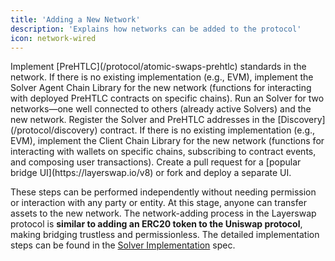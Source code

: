```yaml
---
title: 'Adding a New Network'
description: 'Explains how networks can be added to the protocol'
icon: network-wired
---
```


<Steps>
  <Step title="Contract Implementation">
    Implement [PreHTLC](/protocol/atomic-swaps-prehtlc) standards in the network.
  </Step>
  <Step title="Solver Agent Implementation">
    If there is no existing implementation (e.g., EVM), implement the Solver Agent Chain Library for the new network (functions for interacting with deployed PreHTLC contracts on specific chains).
  </Step>
  <Step title="Run Solver">
    Run an Solver for two networks—one well connected to others (already active Solvers) and the new network.
  </Step>
  <Step title="Register Solver">
    Register the Solver and PreHTLC addresses in the [Discovery](/protocol/discovery) contract.
  </Step>
  <Step title="dApp Implementation">
    If there is no existing implementation (e.g., EVM), implement the Client Chain Library for the new network (functions for interacting with wallets on specific chains, subscribing to contract events, and composing user transactions).
  </Step>
  <Step title="dApp Deploy">
    Create a pull request for a [popular bridge UI](https://layerswap.io/v8) or fork and deploy a separate UI.
  </Step>
</Steps>

These steps can be performed independently without needing permission or interaction with any party or entity. At this stage, anyone can transfer assets to the new network. The network-adding process in the Layerswap protocol is **similar to adding an ERC20 token to the Uniswap protocol**, making bridging trustless and permissionless. The detailed implementation steps can be found in the [Solver Implementation](/protocol-spec/implementation-solver) spec.